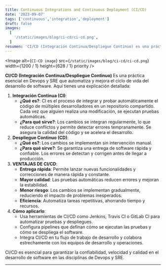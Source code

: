 ```yaml
---
title: Continuous Integrations and Continuous Deployment (CI/CD)
date: '2023-09-07'
tags: ['continuous','integration','deployment']
draft: false
images:
  [
    '/static/images/blog/ci-cd/ci-cd.png',
  ]
resumen: 'CI/CD (Integración Continua/Despliegue Continuo) es una práctica esencial en Devops y SRE que automatiza y mejora el ciclo de vida del desarrollo de software...'
---
```


<Image
  alt={`CI-CD image`}
  src={`/static/images/blog/ci-cd/ci-cd.png`}
  width={1200 / 1}
  height={628 / 1}
  priority
/>

**CI/CD (Integración Continua/Despliegue Continuo)** Es una práctica esencial en Devops y SRE que automatiza y mejora el ciclo de vida del desarrollo de software. Aquí tienes una explicación detallada:

1. **Integración Continua (CI)**:
     - **¿Qué es?**: CI es el proceso de integrar y probar automáticamente el código de múltiples desarrolladores en un repositorio compartido. Cada vez que alguien realiza una modificación, se ejecutan pruebas automáticas.
     - **¿Para qué sirve?**: Los cambios se integran regularmente, lo que reduce conflictos y permite detectar errores tempranamente. Se asegura la calidad del código y se acelera el desarrollo.
2. **Despliegue Continuo (CD)**:
     - **¿Qué es?**: Los cambios se implementan sin intervención manual.
     - **¿Para qué sirve?**: Se garantiza una entrega de software rápida y confiable. Los errores se detectan y corrigen antes de llegar a producción.
3. **VENTAJAS DE CI/CD**:
     - **Entrega rápida**: Permite lanzar nuevas funcionalidades y correcciones de manera rápida y constante.
     - **Mayor calidad**: Las pruebas automáticas reducen errores y mejoran la estabilidad.
     - **Menor riesgo**: Los cambios se implementan gradualmente, reduciendo el impacto de problemas inesperados.
     - **Eficiencia**: Automatiza tareas repetitivas, ahorrando tiempo y recursos.
4. **Cómo aplicarlo**:
     - Usa herramientas de CI/CD como Jenkins, Travis CI o GitLab CI para automatizar pruebas y despliegues.
     - Configura pipelines que definan cómo se ejecutan las pruebas y cómo se despliega el software.
     - Integra CI/CD en tu flujo de trabajo de desarrollo y colabora estrechamente con los equipos de desarrollo y operaciones.

CI/CD es esencial para garantizar la confiabilidad, velocidad y calidad en el desarrollo de software en las disciplinas de Devops y SRE.

---
